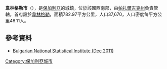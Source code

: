 '''韋林格勒市'''（{{lang-bg|Велинград}}），是[[保加利亞|保加利亞]]的城鎮，位於該國西南部，由[[帕扎爾吉克州|帕扎爾吉克州]]負責管轄，首府設於[[韋林格勒|韋林格勒]]，面積782.97平方公里，人口37,670，人口密度每平方公里48.11人。

==參考資料==
*[http://www.nsi.bg/otrasalen.php?otr=53&a1=1583&a2=1584&a3=1585#cont Bulgarian National Statistical Institute (Dec 2011)] {{Wayback|url=http://www.nsi.bg/otrasalen.php?otr=53&a1=1583&a2=1584&a3=1585#cont |date=20101113165626 }}

{{coord|42|01|N|24|00|E|region:BG_type:adm2nd_source:kolossus-itwiki|display=title}}

{{Bulgaria-geo-stub}}
[[Category:保加利亞城市|Category:保加利亞城市]]